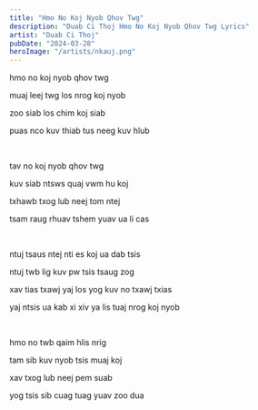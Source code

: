 ```yaml
---
title: "Hmo No Koj Nyob Qhov Twg"
description: "Duab Ci Thoj Hmo No Koj Nyob Qhov Twg Lyrics"
artist: "Duab Ci Thoj"
pubDate: "2024-03-28"
heroImage: "/artists/nkauj.png"
---
```


hmo no koj nyob qhov twg

muaj leej twg los nrog koj nyob

zoo siab los chim koj siab

puas nco kuv thiab tus neeg kuv hlub

<br />

tav no koj nyob qhov twg

kuv siab ntsws quaj vwm hu koj

txhawb txog lub neej tom ntej

tsam raug rhuav tshem yuav ua li cas

<br />

ntuj tsaus ntej nti es koj ua dab tsis

ntuj twb lig kuv pw tsis tsaug zog

xav tias txawj yaj los yog kuv no txawj txias

yaj ntsis ua kab xi xiv ya lis tuaj nrog koj nyob

<br />

hmo no twb qaim hlis nrig

tam sib kuv nyob tsis muaj koj

xav txog lub neej pem suab

yog tsis sib cuag tuag yuav zoo dua

